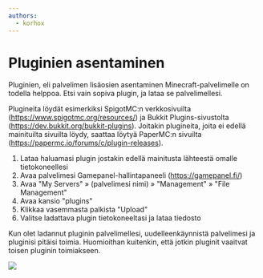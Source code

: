 ```yaml
---
authors:
  - korhox
---
```


# Pluginien asentaminen

Pluginien, eli palvelimen lisäosien asentaminen Minecraft-palvelimelle on
todella helppoa. Etsi vain sopiva plugin, ja lataa se palvelimellesi.

Plugineita löydät esimerkiksi SpigotMC:n verkkosivuilta
(https://www.spigotmc.org/resources/) ja Bukkit Plugins-sivustolta
(https://dev.bukkit.org/bukkit-plugins). Joitakin plugineita, joita ei edellä
mainituilta sivuilta löydy, saattaa löytyä PaperMC:n sivuilta
(https://papermc.io/forums/c/plugin-releases).

1. Lataa haluamasi plugin jostakin edellä mainitusta lähteestä omalle
   tietokoneellesi
2. Avaa palvelimesi Gamepanel-hallintapaneeli (https://gamepanel.fi/)
3. Avaa "My Servers" » (palvelimesi nimi) » "Management" » "File Management"
4. Avaa kansio "plugins"
5. Klikkaa vasemmasta palkista "Upload"
6. Valitse ladattava plugin tietokoneeltasi ja lataa tiedosto

Kun olet ladannut pluginin palvelimellesi, uudelleenkäynnistä palvelimesi ja
pluginisi pitäisi toimia. Huomioithan kuitenkin, että jotkin pluginit vaaitvat
toisen pluginin toimiakseen.

![](https://cdn.bittivirta.fi/docimg/crisp/image_1igfrm1.png)

